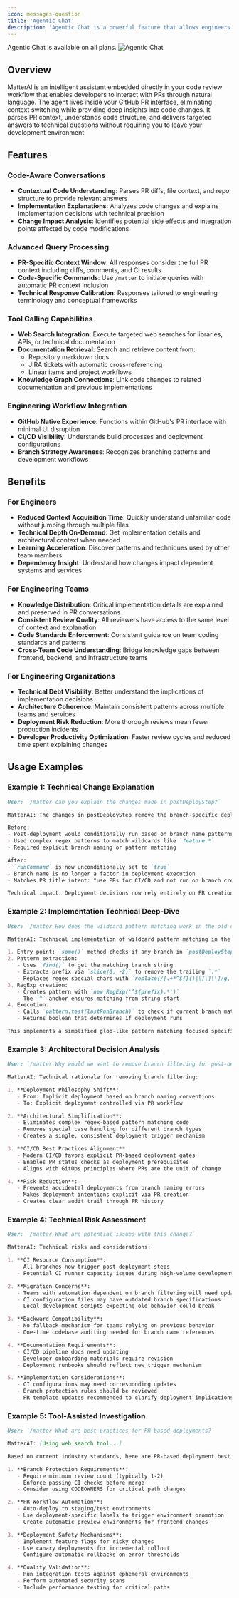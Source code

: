 ```yaml
---
icon: messages-question
title: 'Agentic Chat'
description: 'Agentic Chat is a powerful feature that allows engineers to chat with their pull requests using MatterAI.'
---
```


<Note>
Agentic Chat is available on all plans.
</Note>

<Frame>
<img src="/images/features/agentic-chat.png" alt="Agentic Chat" />
</Frame>

## Overview

MatterAI is an intelligent assistant embedded directly in your code review workflow that enables developers to interact with PRs through natural language. The agent lives inside your GitHub PR interface, eliminating context switching while providing deep insights into code changes. It parses PR context, understands code structure, and delivers targeted answers to technical questions without requiring you to leave your development environment.

## Features

### Code-Aware Conversations
- **Contextual Code Understanding**: Parses PR diffs, file context, and repo structure to provide relevant answers
- **Implementation Explanations**: Analyzes code changes and explains implementation decisions with technical precision
- **Change Impact Analysis**: Identifies potential side effects and integration points affected by code modifications

### Advanced Query Processing
- **PR-Specific Context Window**: All responses consider the full PR context including diffs, comments, and CI results
- **Code-Specific Commands**: Use `/matter` to initiate queries with automatic PR context inclusion
- **Technical Response Calibration**: Responses tailored to engineering terminology and conceptual frameworks

### Tool Calling Capabilities
- **Web Search Integration**: Execute targeted web searches for libraries, APIs, or technical documentation
- **Documentation Retrieval**: Search and retrieve content from:
  - Repository markdown docs
  - JIRA tickets with automatic cross-referencing
  - Linear items and project workflows
- **Knowledge Graph Connections**: Link code changes to related documentation and previous implementations

### Engineering Workflow Integration
- **GitHub Native Experience**: Functions within GitHub's PR interface with minimal UI disruption
- **CI/CD Visibility**: Understands build processes and deployment configurations
- **Branch Strategy Awareness**: Recognizes branching patterns and development workflows

## Benefits

### For Engineers
- **Reduced Context Acquisition Time**: Quickly understand unfamiliar code without jumping through multiple files
- **Technical Depth On-Demand**: Get implementation details and architectural context when needed
- **Learning Acceleration**: Discover patterns and techniques used by other team members
- **Dependency Insight**: Understand how changes impact dependent systems and services

### For Engineering Teams
- **Knowledge Distribution**: Critical implementation details are explained and preserved in PR conversations
- **Consistent Review Quality**: All reviewers have access to the same level of context and explanation
- **Code Standards Enforcement**: Consistent guidance on team coding standards and patterns
- **Cross-Team Code Understanding**: Bridge knowledge gaps between frontend, backend, and infrastructure teams

### For Engineering Organizations
- **Technical Debt Visibility**: Better understand the implications of implementation decisions
- **Architecture Coherence**: Maintain consistent patterns across multiple teams and services
- **Deployment Risk Reduction**: More thorough reviews mean fewer production incidents
- **Developer Productivity Optimization**: Faster review cycles and reduced time spent explaining changes

## Usage Examples

### Example 1: Technical Change Explanation

```md
User: `/matter can you explain the changes made in postDeployStep?`

MatterAI: The changes in postDeployStep remove the branch-specific deployment filtering logic:

Before:
- Post-deployment would conditionally run based on branch name patterns
- Used complex regex patterns to match wildcards like `feature.*`
- Required explicit branch naming or pattern matching

After:
- `runCommand` is now unconditionally set to `true`
- Branch name is no longer a factor in deployment execution
- Matches PR title intent: "use PRs for CI/CD and not run on branch creation"

Technical impact: Deployment decisions now rely entirely on PR creation rather than branch naming patterns, simplifying the deployment trigger model.
```

### Example 2: Implementation Technical Deep-Dive

```md
User: `/matter How does the wildcard pattern matching work in the old code?`

MatterAI: Technical implementation of wildcard pattern matching in the old code:

1. Entry point: `some()` method checks if any branch in `postDeployStep.branches` ends with `.*`
2. Pattern extraction:
   - Uses `find()` to get the matching branch string
   - Extracts prefix via `slice(0, -2)` to remove the trailing `.*`
   - Replaces regex special chars with `replace(/[.+*^${}()|\[\]\\]/g, '\\$&')`
3. RegExp creation: 
   - Creates pattern with `new RegExp('^${prefix}.*')`
   - The `^` anchor ensures matching from string start
4. Execution: 
   - Calls `pattern.test(lastRunBranch)` to check if current branch matches
   - Returns boolean that determines if deployment runs

This implements a simplified glob-like pattern matching focused specifically on prefix wildcards.
```

### Example 3: Architectural Decision Analysis

```md
User: `/matter Why would we want to remove branch filtering for post-deployment steps?`

MatterAI: Technical rationale for removing branch filtering:

1. **Deployment Philosophy Shift**:
   - From: Implicit deployment based on branch naming conventions
   - To: Explicit deployment controlled via PR workflow

2. **Architectural Simplification**:
   - Eliminates complex regex-based pattern matching code
   - Removes special case handling for different branch types
   - Creates a single, consistent deployment trigger mechanism

3. **CI/CD Best Practices Alignment**:
   - Modern CI/CD favors explicit PR-based deployment gates
   - Enables PR status checks as deployment prerequisites
   - Aligns with GitOps principles where PRs are the unit of change

4. **Risk Reduction**:
   - Prevents accidental deployments from branch naming errors
   - Makes deployment intentions explicit via PR creation
   - Creates clear audit trail through PR history
```

### Example 4: Technical Risk Assessment

```md
User: `/matter What are potential issues with this change?`

MatterAI: Technical risks and considerations:

1. **CI Resource Consumption**:
   - All branches now trigger post-deployment steps
   - Potential CI runner capacity issues during high-volume development

2. **Migration Concerns**:
   - Teams with automation dependent on branch filtering will need updates
   - CI configuration files may have outdated branch specifications
   - Local development scripts expecting old behavior could break

3. **Backward Compatibility**:
   - No fallback mechanism for teams relying on previous behavior
   - One-time codebase auditing needed for branch name references

4. **Documentation Requirements**:
   - CI/CD pipeline docs need updating
   - Developer onboarding materials require revision
   - Deployment runbooks should reflect new trigger mechanism

5. **Implementation Considerations**:
   - CI configurations may need corresponding updates
   - Branch protection rules should be reviewed
   - PR template updates recommended to clarify deployment implications
```

### Example 5: Tool-Assisted Investigation

```md
User: `/matter What are best practices for PR-based deployments?`

MatterAI: [Using web search tool...]

Based on current industry standards, here are PR-based deployment best practices:

1. **Branch Protection Requirements**:
   - Require minimum review count (typically 1-2)
   - Enforce passing CI checks before merge
   - Consider using CODEOWNERS for critical path changes

2. **PR Workflow Automation**:
   - Auto-deploy to staging/test environments
   - Use deployment-specific labels to trigger environment promotion
   - Create automatic preview environments for frontend changes

3. **Deployment Safety Mechanisms**:
   - Implement feature flags for risky changes
   - Use canary deployments for incremental rollout
   - Configure automatic rollbacks on error thresholds

4. **Quality Validation**:
   - Run integration tests against ephemeral environments
   - Perform automated security scans
   - Include performance testing for critical paths

```
